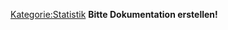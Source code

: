 [[Kategorie:Statistik]]
'''Bitte Dokumentation erstellen!'''



{{PluginInfo
|plugin=ch.elexis.icpc.fire
| name=ICPC-Fire
| description=Fire Exporter zum ICPC-Modul
| category=feature
| responsible=weirich@elexis.ch
| type=Statistik


}}